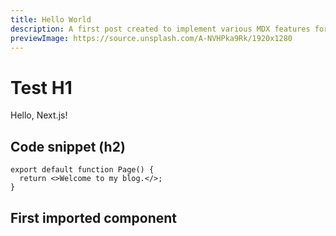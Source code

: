```yaml
---
title: Hello World
description: A first post created to implement various MDX features for this blog
previewImage: https://source.unsplash.com/A-NVHPka9Rk/1920x1280
---
```



# Test H1

Hello, Next.js!

## Code snippet (h2)

```tsx {2} title="page.tsx"
export default function Page() {
  return <>Welcome to my blog.</>;
}
```

## First imported component

<Counter />
